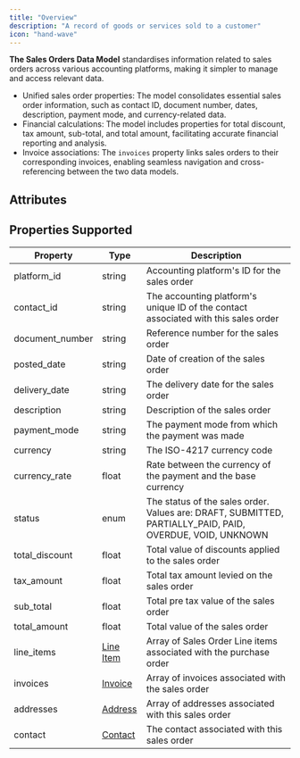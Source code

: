 ```yaml
---
title: "Overview"
description: "A record of goods or services sold to a customer"
icon: "hand-wave"
---
```


**The Sales Orders Data Model** standardises information related to sales orders across various accounting platforms, making it simpler to manage and access relevant data.

- Unified sales order properties: The model consolidates essential sales order information, such as contact ID, document number, dates, description, payment mode, and currency-related data.
- Financial calculations: The model includes properties for total discount, tax amount, sub-total, and total amount, facilitating accurate financial reporting and analysis.
- Invoice associations: The `invoices` property links sales orders to their corresponding invoices, enabling seamless navigation and cross-referencing between the two data models.

## Attributes

<Snippet file="sales_order_snippet.mdx" />

## Properties Supported

| Property        | Type                          | Description                                                                                               |
| --------------- | ----------------------------- | --------------------------------------------------------------------------------------------------------- |
| platform_id     | string                        | Accounting platform's ID for the sales order                                                              |
| contact_id      | string                        | The accounting platform's unique ID of the contact associated with this sales order                       |
| document_number | string                        | Reference number for the sales order                                                                      |
| posted_date     | string                        | Date of creation of the sales order                                                                       |
| delivery_date   | string                        | The delivery date for the sales order                                                                     |
| description     | string                        | Description of the sales order                                                                            |
| payment_mode    | string                        | The payment mode from which the payment was made                                                          |
| currency        | string                        | The ISO-4217 currency code                                                                                |
| currency_rate   | float                         | Rate between the currency of the payment and the base currency                                            |
| status          | enum                          | The status of the sales order. Values are: DRAFT, SUBMITTED, PARTIALLY_PAID, PAID, OVERDUE, VOID, UNKNOWN |
| total_discount  | float                         | Total value of discounts applied to the sales order                                                       |
| tax_amount      | float                         | Total tax amount levied on the sales order                                                                |
| sub_total       | float                         | Total pre tax value of the sales order                                                                    |
| total_amount    | float                         | Total value of the sales order                                                                            |
| line_items      | [Line Item](/docs/line-items) | Array of Sales Order Line items associated with the purchase order                                        |
| invoices        | [Invoice](/docs/invoices)     | Array of invoices associated with the sales order                                                         |
| addresses       | [Address](/docs/address)      | Array of addresses associated with this sales order                                                       |
| contact         | [Contact](/docs/contacts)     | The contact associated with this sales order                                                              |
